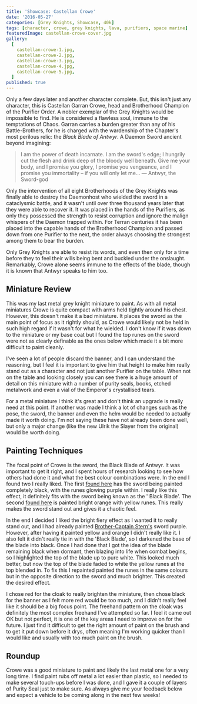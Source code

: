```yaml
---
title: 'Showcase: Castellan Crowe'
date: '2016-05-27'
categories: [Grey Knights, Showcase, 40k]
tags: [character, crowe, grey knights, lava, purifiers, space marine]
featuredImage: castellan-crowe-cover.jpg
gallery:
  [
    castellan-crowe-1.jpg,
    castellan-crowe-2.jpg,
    castellan-crowe-3.jpg,
    castellan-crowe-4.jpg,
    castellan-crowe-5.jpg,
  ]
published: true
---
```


Only a few days later and another character complete. But, this isn't just any character, this is Castellan Garran
Crowe, head and Brotherhood Champion of the Purifier Order. A nobler exemplar of the Grey Knights would be impossible
to find. He is considered a flawless soul, immune to the temptations of Chaos. Garran carries a burden greater than
any of his Battle-Brothers, for he is charged with the wardenship of the Chapter's most perilous relic: the 
_Black Blade of Antwyr_. A Daemon Sword ancient beyond imagining:

> I am the power of death incarnate. I am the sword's edge; I hungrily cut the flesh and drink deep of the bloody
> well beneath. Give me your body, and I promise you glory, I promise you vengeance, and I promise you immortality –
> if you will only let me...
> — Antwyr, the Sword-god

Only the intervention of all eight Brotherhoods of the Grey Knights was finally able to destroy the Daemonhost
who wielded the sword in a cataclysmic battle, and it wasn't until over three thousand years later that they were
able to recover it. It was placed in the hands of the Purifiers, as only they possessed the strength to resist
corruption and ignore the malign whispers of the Daemon trapped within. For Terran centuries it has been placed
into the capable hands of the Brotherhood Champion and passed down from one Purifier to the next, the order always
choosing the strongest among them to bear the burden.

Only Grey Knights are able to resist its words, and even then only for a time before they to feel their wills
being bent and buckled under the onslaught. Remarkably, Crowe alone seems immune to the effects of the blade, though
it is known that Antwyr speaks to him too.

## Miniature Review

This was my last metal grey knight miniature to paint. As with all metal miniatures Crowe is quite compact with arms
held tightly around his chest. However, this doesn't make it a bad miniature. It places the sword as the main point
of focus as it rightly should, as Crowe would likely not be held in such high regard if it wasn't for what he wielded.
I don't know if it was down to the miniature or my base coat but I found the top runes on the sword were not as
clearly definable as the ones below which made it a bit more difficult to paint cleanly.

I've seen a lot of people discard the banner, and I can understand the reasoning, but I feel it is important to give
him that height to make him really stand out as a character and not just another Purifier on the table. When not on
the table and looking closely you can see there is a huge amount of detail on this miniature with a number of purity
seals, books, etched metalwork and even a vial of the Emperor's crystallised tears.

For a metal miniature I think it's great and don't think an upgrade is really need at this point. If another was made 
I think a lot of changes such as the pose, the sword, the banner and even the helm would be needed to actually made
it worth doing. I'm not saying these have not already been done well, but only a major change (like the new Ulrik
the Slayer from the original) would be worth doing.

## Painting Techniques

The focal point of Crowe is the sword, the Black Blade of Antwyr. It was important to get it right, and I spent
hours of research looking to see how others had done it and what the best colour combinations were. In the end I
found two I really liked. The first [found here](http://bloodybeast.com/blog/2011/05/10/grey-knight-castellan-crowe/) 
has the sword being painted completely black, with the runes glowing purple within. I really like this effect, it
definitely fits with the sword being known as the ' Black Blade'. The second
[found here](https://scontent.cdninstagram.com/t51.2885-15/s320x320/e35/12627954_169027223466585_565315599_n.jpg)
is painted bright orange with yellow runes. This really makes the sword stand out and gives it a chaotic feel.

In the end I decided I liked the bright fiery effect as I wanted it to really stand out, and I had already painted
[Brother-Captain Stern's](/blog/posts/showcases/40k/grey-knights/stern) sword purple. However, after having it painted
yellow and orange I didn't really like it. I also felt it didn't really tie in with the 'Black Blade', so I darkened
the base of the blade into black. Once I had done that I got the idea of the blade remaining black when dormant,
then blazing into life when combat begins, so I highlighted the top of the blade up to pure white. This looked much
better, but now the top of the blade faded to white the yellow runes at the top blended in. To fix this I repainted
painted the runes in the same colours but in the opposite direction to the sword and much brighter. This created the
desired effect.

I chose red for the cloak to really brighten the miniature, then chose black for the banner as I felt more red would
be too much, and I didn't really feel like it should be a big focus point. The freehand pattern on the cloak was
definitely the most complex freehand I've attempted so far. I feel it came out OK but not perfect, it is one of 
the key areas I need to improve on for the future. I just find it difficult to get the right amount of paint on
the brush and to get it put down before it drys, often meaning I'm working quicker than I would like and usually
with too much paint on the brush.

## Roundup

Crowe was a good miniature to paint and likely the last metal one for a very long time. I find paint rubs off metal
a lot easier than plastic, so I needed to make several touch-ups before I was done, and I gave it a couple of layers
of Purity Seal just to make sure. As always give me your feedback below and expect a vehicle to be coming along in
the next few weeks!
